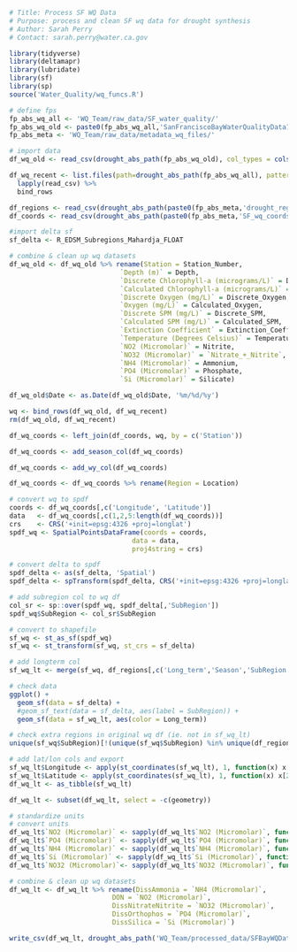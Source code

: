 ```r
# Title: Process SF WQ Data
# Purpose: process and clean SF wq data for drought synthesis
# Author: Sarah Perry
# Contact: sarah.perry@water.ca.gov
```

```r
library(tidyverse)
library(deltamapr)
library(lubridate)
library(sf)
library(sp)
source('Water_Quality/wq_funcs.R')
```

```r
# define fps
fp_abs_wq_all <- 'WQ_Team/raw_data/SF_water_quality/'
fp_abs_wq_old <- paste0(fp_abs_wq_all,'SanFranciscoBayWaterQualityData1969-2015v3.csv')
fp_abs_meta <- 'WQ_Team/raw_data/metadata_wq_files/'

# import data
df_wq_old <- read_csv(drought_abs_path(fp_abs_wq_old), col_types = cols(Date = 'c', .default = 'd'))

df_wq_recent <- list.files(path=drought_abs_path(fp_abs_wq_all), pattern = glob2rx('wqdata_*.csv'), full.names = TRUE) %>% 
  lapply(read_csv) %>% 
  bind_rows 

df_regions <- read_csv(drought_abs_path(paste0(fp_abs_meta,'drought_regions.csv')))
df_coords <- read_csv(drought_abs_path(paste0(fp_abs_meta,'SF_wq_coords.csv')))
```

```r
#import delta sf
sf_delta <- R_EDSM_Subregions_Mahardja_FLOAT

# combine & clean up wq datasets
df_wq_old <- df_wq_old %>% rename(Station = Station_Number,
                            `Depth (m)` = Depth,
                            `Discrete Chlorophyll-a (micrograms/L)` = Discrete_Chlorophyll,
                            `Calculated Chlorophyll-a (micrograms/L)` = Calculated_Chlorophyll,
                            `Discrete Oxygen (mg/L)` = Discrete_Oxygen,
                            `Oxygen (mg/L)` = Calculated_Oxygen,
                            `Discrete SPM (mg/L)` = Discrete_SPM,
                            `Calculated SPM (mg/L)` = Calculated_SPM,
                            `Extinction Coefficient` = Extinction_Coefficient,
                            `Temperature (Degrees Celsius)` = Temperature,
                            `NO2 (Micromolar)` = Nitrite,
                            `NO32 (Micromolar)` = `Nitrate_+_Nitrite`,
                            `NH4 (Micromolar)` = Ammonium,
                            `PO4 (Micromolar)` = Phosphate,
                            `Si (Micromolar)` = Silicate)

df_wq_old$Date <- as.Date(df_wq_old$Date, '%m/%d/%y')

wq <- bind_rows(df_wq_old, df_wq_recent)
rm(df_wq_old, df_wq_recent)

df_wq_coords <- left_join(df_coords, wq, by = c('Station'))

df_wq_coords <- add_season_col(df_wq_coords)

df_wq_coords <- add_wy_col(df_wq_coords)

df_wq_coords <- df_wq_coords %>% rename(Region = Location)
```

```r
# convert wq to spdf
coords <- df_wq_coords[,c('Longitude', 'Latitude')]
data   <- df_wq_coords[,c(1,2,5:length(df_wq_coords))]
crs    <- CRS('+init=epsg:4326 +proj=longlat')
spdf_wq <- SpatialPointsDataFrame(coords = coords,
                               data = data, 
                               proj4string = crs)

# convert delta to spdf
spdf_delta <- as(sf_delta, 'Spatial')
spdf_delta <- spTransform(spdf_delta, CRS('+init=epsg:4326 +proj=longlat'))

# add subregion col to wq df
col_sr <- sp::over(spdf_wq, spdf_delta[,'SubRegion'])
spdf_wq$SubRegion <- col_sr$SubRegion

# convert to shapefile
sf_wq <- st_as_sf(spdf_wq)
sf_wq <- st_transform(sf_wq, st_crs = sf_delta)

# add longterm col
sf_wq_lt <- merge(sf_wq, df_regions[,c('Long_term','Season','SubRegion')], by = c('Season','SubRegion'))

# check data
ggplot() + 
  geom_sf(data = sf_delta) + 
  #geom_sf_text(data = sf_delta, aes(label = SubRegion)) +
  geom_sf(data = sf_wq_lt, aes(color = Long_term))
```

```r
# check extra regions in original wq df (ie. not in sf_wq_lt)
unique(sf_wq$SubRegion)[!(unique(sf_wq$SubRegion) %in% unique(df_regions$SubRegion))]
```

```r
# add lat/lon cols and export
sf_wq_lt$Longitude <- apply(st_coordinates(sf_wq_lt), 1, function(x) x[1])
sf_wq_lt$Latitude <- apply(st_coordinates(sf_wq_lt), 1, function(x) x[2])
df_wq_lt <- as_tibble(sf_wq_lt)

df_wq_lt <- subset(df_wq_lt, select = -c(geometry))

# standardize units
# convert units
df_wq_lt$`NO2 (Micromolar)` <- sapply(df_wq_lt$`NO2 (Micromolar)`, function(x) x*(14.0067/(10^3))) # molar mass of N
df_wq_lt$`PO4 (Micromolar)` <- sapply(df_wq_lt$`PO4 (Micromolar)`, function(x) x*(30.97/(10^3))) # molar mass of P
df_wq_lt$`NH4 (Micromolar)` <- sapply(df_wq_lt$`NH4 (Micromolar)`, function(x) x*(14.0067/(10^3))) # molar mass of N
df_wq_lt$`Si (Micromolar)` <- sapply(df_wq_lt$`Si (Micromolar)`, function(x) x*(60.08/(10^3))) # molar mass of SiO2
df_wq_lt$`NO32 (Micromolar)`<- sapply(df_wq_lt$`NO32 (Micromolar)`, function(x) x*(14/(10^3))) # molar mass of N

# combine & clean up wq datasets
df_wq_lt <- df_wq_lt %>% rename(DissAmmonia = `NH4 (Micromolar)`,
                          DON = `NO2 (Micromolar)`,
                          DissNitrateNitrite = `NO32 (Micromolar)`,
                          DissOrthophos = `PO4 (Micromolar)`,
                          DissSilica = `Si (Micromolar)`)

write_csv(df_wq_lt, drought_abs_path('WQ_Team/processed_data/SFBayWQData1969-2021.csv'))
```


